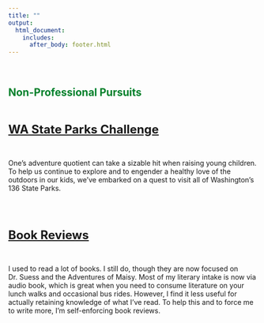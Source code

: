 ```yaml
---
title: ""
output: 
  html_document:
    includes:
      after_body: footer.html
---
```


&nbsp;
&nbsp;

## <span style="color:#00802b"> Non-Professional Pursuits

&nbsp;

<a style="font-weight:bold;font-size:24px" href="waparks.html">WA State Parks Challenge</a>

&nbsp;

One's adventure quotient can take a sizable hit when raising young children.  To help us continue to explore and to engender a healthy love of the outdoors in our kids, we've embarked on a quest to visit all of Washington's 136 State Parks.  

&nbsp;
---------------------------------

<a style="font-weight:bold;font-size:24px" href="books.html">Book Reviews</a>

&nbsp;

I used to read a lot of books. I still do, though they are now focused on Dr. Suess and the Adventures of Maisy.  Most of my literary intake is now via audio book, which is great when you need to consume literature on your lunch walks and occasional bus rides.  However, I find it less useful for actually retaining knowledge of what I've read.  To help this and to force me to write more, I'm self-enforcing book reviews.

&nbsp;
---------------------------------

<!-- <a style="font-weight:bold;font-size:24px" href="on-being-fair.html">On Being Fair</a> -->

<!-- &nbsp; -->

<!-- An irregularly updated look at contemporary issues through the lens of fairness.   -->

<!-- &nbsp; -->
<!-- &nbsp; -->



